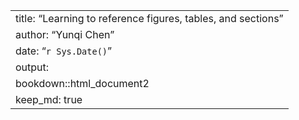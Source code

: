 ---
title: "Learning to reference figures, tables, and sections"
author: "Yunqi Chen"
date: "`r Sys.Date()`"
output:
    bookdown::html_document2
keep_md: true
---